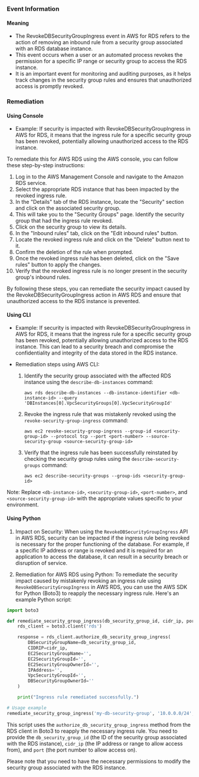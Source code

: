 
### Event Information

#### Meaning

- The RevokeDBSecurityGroupIngress event in AWS for RDS refers to the action of removing an inbound rule from a security group associated with an RDS database instance.
- This event occurs when a user or an automated process revokes the permission for a specific IP range or security group to access the RDS instance.
- It is an important event for monitoring and auditing purposes, as it helps track changes in the security group rules and ensures that unauthorized access is promptly revoked.

### Remediation

#### Using Console

- Example: If security is impacted with RevokeDBSecurityGroupIngress in AWS for RDS, it means that the ingress rule for a specific security group has been revoked, potentially allowing unauthorized access to the RDS instance.

To remediate this for AWS RDS using the AWS console, you can follow these step-by-step instructions:

1. Log in to the AWS Management Console and navigate to the Amazon RDS service.
2. Select the appropriate RDS instance that has been impacted by the revoked ingress rule.
3. In the "Details" tab of the RDS instance, locate the "Security" section and click on the associated security group.
4. This will take you to the "Security Groups" page. Identify the security group that had the ingress rule revoked.
5. Click on the security group to view its details.
6. In the "Inbound rules" tab, click on the "Edit inbound rules" button.
7. Locate the revoked ingress rule and click on the "Delete" button next to it.
8. Confirm the deletion of the rule when prompted.
9. Once the revoked ingress rule has been deleted, click on the "Save rules" button to apply the changes.
10. Verify that the revoked ingress rule is no longer present in the security group's inbound rules.

By following these steps, you can remediate the security impact caused by the RevokeDBSecurityGroupIngress action in AWS RDS and ensure that unauthorized access to the RDS instance is prevented.

#### Using CLI

- Example: If security is impacted with RevokeDBSecurityGroupIngress in AWS for RDS, it means that the ingress rule for a specific security group has been revoked, potentially allowing unauthorized access to the RDS instance. This can lead to a security breach and compromise the confidentiality and integrity of the data stored in the RDS instance.

- Remediation steps using AWS CLI:
  1. Identify the security group associated with the affected RDS instance using the `describe-db-instances` command:
     ```
     aws rds describe-db-instances --db-instance-identifier <db-instance-id> --query 'DBInstances[0].VpcSecurityGroups[0].VpcSecurityGroupId'
     ```

  2. Revoke the ingress rule that was mistakenly revoked using the `revoke-security-group-ingress` command:
     ```
     aws ec2 revoke-security-group-ingress --group-id <security-group-id> --protocol tcp --port <port-number> --source-security-group <source-security-group-id>
     ```

  3. Verify that the ingress rule has been successfully reinstated by checking the security group rules using the `describe-security-groups` command:
     ```
     aws ec2 describe-security-groups --group-ids <security-group-id>
     ```

Note: Replace `<db-instance-id>`, `<security-group-id>`, `<port-number>`, and `<source-security-group-id>` with the appropriate values specific to your environment.

#### Using Python

1. Impact on Security: When using the `RevokeDBSecurityGroupIngress` API in AWS RDS, security can be impacted if the ingress rule being revoked is necessary for the proper functioning of the database. For example, if a specific IP address or range is revoked and it is required for an application to access the database, it can result in a security breach or disruption of service.

2. Remediation for AWS RDS using Python: To remediate the security impact caused by mistakenly revoking an ingress rule using `RevokeDBSecurityGroupIngress` in AWS RDS, you can use the AWS SDK for Python (Boto3) to reapply the necessary ingress rule. Here's an example Python script:

```python
import boto3

def remediate_security_group_ingress(db_security_group_id, cidr_ip, port):
    rds_client = boto3.client('rds')

    response = rds_client.authorize_db_security_group_ingress(
        DBSecurityGroupName=db_security_group_id,
        CIDRIP=cidr_ip,
        EC2SecurityGroupName='',
        EC2SecurityGroupId='',
        EC2SecurityGroupOwnerId='',
        IPAddress='',
        VpcSecurityGroupId='',
        DBSecurityGroupOwnerId=''
    )

    print("Ingress rule remediated successfully.")

# Usage example
remediate_security_group_ingress('my-db-security-group', '10.0.0.0/24', 3306)
```

This script uses the `authorize_db_security_group_ingress` method from the RDS client in Boto3 to reapply the necessary ingress rule. You need to provide the `db_security_group_id` (the ID of the security group associated with the RDS instance), `cidr_ip` (the IP address or range to allow access from), and `port` (the port number to allow access on).

Please note that you need to have the necessary permissions to modify the security group associated with the RDS instance.

